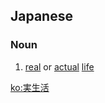 ==Japanese==
{{ja-kanjitab|じつ|せい|かつ|k1=じっ|yomi=o}}

===Noun===
{{ja-noun|じっせいかつ}}

# [[real]] or [[actual]] [[life]]

[[ko:実生活]]